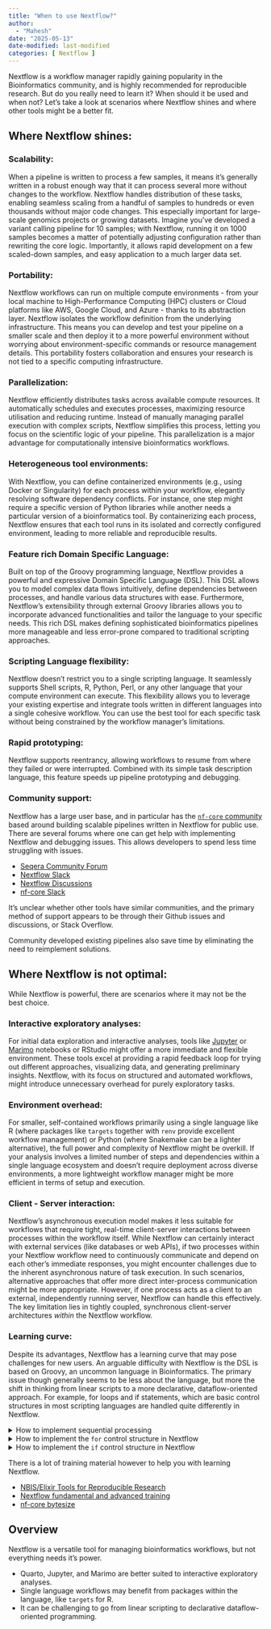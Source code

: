 ```yaml
---
title: "When to use Nextflow?"
author:
  - "Mahesh"
date: "2025-05-13"
date-modified: last-modified
categories: [ Nextflow ]
---
```


Nextflow is a workflow manager rapidly gaining popularity in the Bioinformatics community, and is highly
recommended for reproducible research. But do you really need to learn it? When should it
be used and when not? Let's take a look at scenarios where Nextflow shines and where other tools might be
a better fit.

## Where Nextflow shines:

### Scalability:

When a pipeline is written to process a few samples, it means it's generally written in a robust enough
way that it can process several more without changes to the workflow. Nextflow handles
distribution of these tasks, enabling seamless scaling from a handful of samples to hundreds or
even thousands without major code changes. This especially important for large-scale genomics projects
or growing datasets. Imagine you've developed a variant calling pipeline for 10 samples;
with Nextflow, running it on 1000 samples becomes a matter of potentially adjusting configuration rather than rewriting
the core logic. Importantly, it allows rapid development on a few scaled-down samples, and easy application
to a much larger data set.

### Portability:

Nextflow workflows can run on multiple compute environments - from your local machine to High-Performance
Computing (HPC) clusters or Cloud platforms like AWS, Google Cloud, and Azure - thanks to its abstraction layer.
Nextflow isolates the workflow definition from the underlying infrastructure. This means you can develop and
test your pipeline on a smaller scale and then deploy it to a more powerful environment without worrying about
environment-specific commands or resource management details. This portability fosters collaboration and ensures
your research is not tied to a specific computing infrastructure.

### Parallelization:

Nextflow efficiently distributes tasks across available compute resources. It automatically schedules
and executes processes, maximizing resource utilisation and reducing runtime. Instead of manually
managing parallel execution with complex scripts, Nextflow simplifies this process, letting
you focus on the scientific logic of your pipeline. This parallelization is a major advantage
for computationally intensive bioinformatics workflows.

### Heterogeneous tool environments:

With Nextflow, you can define containerized environments (e.g., using Docker or Singularity) for each process
within your workflow, elegantly resolving software dependency conflicts. For instance, one step
might require a specific version of Python libraries while another needs a particular version of a bioinformatics tool.
By containerizing each process, Nextflow ensures that each tool runs in its isolated and correctly configured environment,
leading to more reliable and reproducible results.

### Feature rich Domain Specific Language:

Built on top of the Groovy programming language, Nextflow provides a powerful and expressive Domain Specific Language (DSL).
This DSL allows you to model complex data flows intuitively, define dependencies between processes, and handle various data
structures with ease. Furthermore, Nextflow's extensibility through external Groovy libraries allows you to incorporate
advanced functionalities and tailor the language to your specific needs. This rich DSL makes defining sophisticated bioinformatics pipelines more manageable and less error-prone compared to traditional scripting approaches.

### Scripting Language flexibility:

Nextflow doesn't restrict you to a single scripting language. It seamlessly supports Shell scripts, R, Python, Perl, or any
other language that your compute environment can execute. This flexibility allows you to leverage your existing expertise
and integrate tools written in different languages into a single cohesive workflow. You can use the best tool for each
specific task without being constrained by the workflow manager's limitations.

### Rapid prototyping:

Nextflow supports reentrancy, allowing workflows to resume from where they failed or were
interrupted. Combined with its simple task description language, this feature speeds up pipeline
prototyping and debugging.

### Community support:

Nextflow has a large user base, and in particular has the [`nf-core` community](https://nf-co.re/) based around building
scalable pipelines written in Nextflow for public use. There are several forums where one can get help with implementing
Nextflow and debugging issues. This allows developers to spend less time struggling with issues.

- [Seqera Community Forum](https://community.seqera.io/)
- [Nextflow Slack](https://www.nextflow.io/slack-invite.html)
- [Nextflow Discussions](https://github.com/nextflow-io/nextflow/discussions)
- [nf-core Slack](https://nf-co.re/join)

It's unclear whether other tools have similar communities, and the primary method of support appears to be through their
Github issues and discussions, or Stack Overflow.

Community developed existing pipelines also save time by eliminating the need to reimplement solutions.

## Where Nextflow is not optimal:

While Nextflow is powerful, there are scenarios where it may not be the best choice.

### Interactive exploratory analyses:

For initial data exploration and interactive analyses, tools like [Jupyter](https://jupyter.org/) or [Marimo](https://marimo.io/) notebooks or RStudio might offer a more
immediate and flexible environment. These tools excel at providing a rapid feedback loop for trying out different approaches,
visualizing data, and generating preliminary insights. Nextflow, with its focus on structured and automated workflows, might
introduce unnecessary overhead for purely exploratory tasks.

### Environment overhead:

For smaller, self-contained workflows primarily using a single language like R (where packages like `targets` together with
`renv` provide excellent workflow management) or Python (where Snakemake can be a lighter alternative), the full power and
complexity of Nextflow might be overkill. If your analysis involves a limited number of steps and dependencies within a single
language ecosystem and doesn't require deployment across diverse environments, a more lightweight workflow manager might be
more efficient in terms of setup and execution.

### Client - Server interaction:

Nextflow's asynchronous execution model makes it less suitable for workflows that require tight, real-time client-server
interactions between processes within the workflow itself. While Nextflow can certainly interact with external services
(like databases or web APIs), if two processes within your Nextflow workflow need to continuously communicate and depend
on each other's immediate responses, you might encounter challenges due to the inherent asynchronous nature of task execution.
In such scenarios, alternative approaches that offer more direct inter-process communication might be more appropriate.
However, if one process acts as a client to an external, independently running server, Nextflow can handle this effectively.
The key limitation lies in tightly coupled, synchronous client-server architectures *within* the Nextflow workflow.

### Learning curve:

Despite its advantages, Nextflow has a learning curve that may pose challenges for new users.
An arguable difficulty with Nextflow is the DSL is based on Groovy, an uncommon language
in Bioinformatics. The primary issue though generally seems to be less about the language, but
more the shift in thinking from linear scripts to a more declarative, dataflow-oriented approach.
For example, for loops and if statements, which are basic control structures in most scripting
languages are handled quite differently in Nextflow.

<details>
<summary>How to implement sequential processing</summary>

In linear scripts, data is usually processed by functions. The output can then be passed directly to another function or by assigning
to a variable.

```.r
# Nested function call: We'll apply add_one to 5, and then multiply the result by 2
result <- multiply_by_two(add_one(5))
# Or sequentially
add_one_result <- add_one(5)
result <- multiply_by_two(add_one_result)

print(result) # Output: 12
```

The equivalent in Nextflow would be to use a `process`.
Although process calls can be nested, they're typically written on separate lines,
and the special `process.out` variable is used to access the process output.

```.groovy
workflow {
    ADD_ONE( Channel.of(5) )
    MULTIPLY_BY_TWO( ADD_ONE.out )
    MULTIPLY_BY_TWO.out.view()
}
```

For simple workflows, the alternative pipe syntax can also be used:

```.groovy
workflow {
    Channel.of(5)
    | ADD_ONE
    | MULTIPLY_BY_TWO
    | view
}
```

Additionally, [Channel factories](https://www.nextflow.io/docs/latest/channel.html#channel-factories) must
be used to take user input and pass it into a `process`.

</details>

<details>
<summary>How to implement the `for` control structure in Nextflow</summary>

Iteration (`for`/`while` loops) is built into Nextflow. Tasks automatically
iterate over any input provided in a channel. In this example, the workflow iterates over
the numbers 1 to 5. If a channel is empty, the task does not execute.

```.groovy
workflow {
    TASK_A( Channel.of(1..5) )
        .view()
}

process TASK_A {
    input:
    val num

    script:
    """
    echo ${num}
    """

    output:
    stdout
}
```

</details>

<details>
<summary>How to implement the `if` control structure in Nextflow</summary>

Although one can use `if` statements in Nextflow code, often you want to decide the action
based on the output of a process. In this case, the Channel operators like `filter` and `branch`
are the solution. Here is an example of how to optionally execute a process based on the process
output.

```mermaid
graph LR
    A -->|4,5| B --> C
    A -->|1,2,3| C
```

```.groovy
workflow {
    TASK_A( Channel.of(1..5) )
    TASK_B( TASK_A.out.filter { num -> num.toInteger() > 3 } )
    TASK_C( TASK_A.out.filter { num -> num.toInteger() <= 3 }.mix(TASK_B.out) )
        .view()
}

process TASK_A {
    input:
    val num

    script:
    """
    echo ${num}
    """

    output:
    stdout
}

process TASK_B {
    input:
    val num

    script:
    """
    echo ${num}
    """

    output:
    stdout
}

process TASK_C {
    input:
    val num

    script:
    """
    echo ${num}
    """

    output:
    stdout
}
```

This is effectively like using an `if` within `while` loop. If the channel only has
a single entry, then you're effectively using just an `if` statement.

</details>

There is a lot of training material however to help you with learning Nextflow.

- [NBIS/Elixir Tools for Reproducible Research](https://nbisweden.github.io/workshop-reproducible-research/)
- [Nextflow fundamental and advanced training](https://training.nextflow.io/latest/)
- [nf-core bytesize](https://www.youtube.com/@nf-core)

## Overview

Nextflow is a versatile tool for managing bioinformatics workflows, but not everything needs it's power.

- Quarto, Jupyter, and Marimo are better suited to interactive exploratory analyses.
- Single language workflows may benefit from packages within the language, like `targets` for R.
- It can be challenging to go from linear scripting to declarative dataflow-oriented programming.